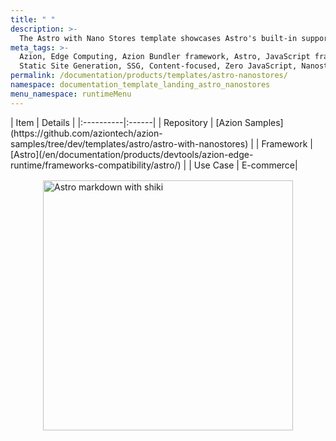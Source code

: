 ```yaml
---
title: " "
description: >-
  The Astro with Nano Stores template showcases Astro's built-in support for nanostores to provide a shared state between components of any framework.
meta_tags: >-
  Azion, Edge Computing, Azion Bundler framework, Astro, JavaScript frameworks,
  Static Site Generation, SSG, Content-focused, Zero JavaScript, Nanostore
permalink: /documentation/products/templates/astro-nanostores/
namespace: documentation_template_landing_astro_nanostores
menu_namespace: runtimeMenu
---
```




<div class="[&_.flex.flex-col]:!gap-4 [&_.flex.flex-col]:md:!gap-8 [&_.flex.flex-col]:2xl:!gap-16">
  <HeroHome
    title="Astro Nano stores"
    description="The Astro with Nano Stores template showcases Astro's built-in support for nanostores to provide a shared state between components of any framework."
    logos={[]}
    buttons={[
      { label: "Deploy template", link: "https://console.azion.com/create/astro/astro-with-nanostores", outlined: false, icon: "ai ai-azion", iconPos: "left" },
      { label: "View demo", link: "https://tqxc7pjft3.map.azionedge.net/", severity: "secondary" }
    ]}
  />
</div>

<div style="display: flex; gap: 1rem; align-items: center; flex-direction: row; flex-wrap: wrap;">
  <div style="flex: 1; min-width: 300px;">
    | Item | Details |
    |:----------|:------|
    | Repository | [Azion Samples](https://github.com/aziontech/azion-samples/tree/dev/templates/astro/astro-with-nanostores) |
    | Framework | [Astro](/en/documentation/products/devtools/azion-edge-runtime/frameworks-compatibility/astro/) |
    | Use Case | E-commerce|
  </div>
  <div style="display: flex; justify-content: center; align-items: center; flex: 1; min-width: 300px;">
    <img src="/assets/docs/images/uploads/template-showcase/astro/astro-nanostores.png" width="400" alt="Astro markdown with shiki" style="max-width: 100%; height: auto;" />
  </div>
</div>
